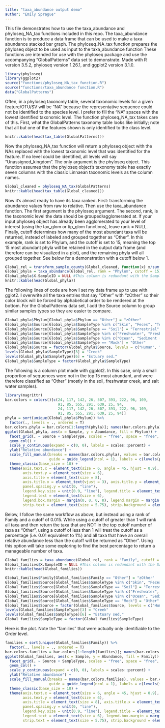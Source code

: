 ```yaml
---
title: "taxa_abundance output demo"
author: "Emily Sprague"
---
```

This file demonstrates how to use the taxa_abundance and phyloseq_NA_tax functions included in this repo. The taxa_abundance function is to produce a data frame that can be used to make a taxa abundance stacked bar graph. The phyloseq_NA_tax function prepares the phyloseq object to be used as input to the taxa_abundance function These functions are intended for use with the phyloseq package and use the accompanying "GlobalPatterns" data set to demonstrate. Made with R version 3.5.2, phyloseq version 1.26.1, and ggplot2 version 3.1.0.
```r
library(phyloseq)
library(ggplot2)
source("functions/phyloseq_NA_tax function.R")
source("functions/taxa_abundance function.R")
data("GlobalPatterns")
```
Often, in a phyloseq taxonomy table, several taxonomic levels for a given feature/OTU/SV will be "NA" because the representative sequence could not be identified to the species level. I prefer to fill the "NA" spaces with the lowest identified taxonomic level. The function phyloseq_NA_tax takes care of this. First, what the GlobalPatterns taxonomy table looks like initially; note that all but one of the features shown is only identified to the class level.
```r
knitr::kable(head(tax_table(GlobalPatterns)))
```
  
Now the phyloseq_NA_tax function will return a phyloseq object with the NAs replaced with the lowest taxonomic level that was identified for the feature. If no level could be identified, all levels will say "Unassigned_kingdom". The only argument is the phyloseq object. This function assumes that the phyloseq object's taxonomy table has exactly seven columns with the classic Linnaean taxonomic levels as the column names.
```r
Global_cleaned = phyloseq_NA_tax(GlobalPatterns)
knitr::kable(head(tax_table(Global_cleaned)))
```
  
Now it's almost ready to have its taxa ranked. First: transforming the abundance values from raw to relative. Then use the taxa_abundance function. The first argument is the phyloseq argument. The second, rank, is the taxonomic level the data should be grouped/agglomerated at. If your input phyloseq object has already been agglomerated to your level of interest (using the tax_glom or tip_glom functions), leave rank = NULL. Finally, cutoff determines how many of the most abundant taxa will be returned, instead of labeled and grouped together as "Other". In this example, rank is set to Phylum, and the cutoff is set to 15, meaning the top 15 most abundant phyla will be retained in the output data frame (and therefore can be visualized in a plot), and the remaining phyla will all grouped together. See below for a demonstration with a cutoff below 1.
```r
Global_rel = transform_sample_counts(Global_cleaned, function(x) x/sum(x))
Global_phyla = taxa_abundance(Global_rel, rank = "Phylum", cutoff = 15)
Global_phyla$X.SampleID = NULL #This column is redundant with the Sample column
knitr::kable(head(Global_phyla))
```
  
The following lines of code are how I set my data frame up to use with gglot2. I overwrite all the taxa entries that say "Other" with "zOther" so their color block will be forced by alphabetical order to be rendered at the bottom. For the GlobalPatterns data set, I add the Source column to group similar samples types so they are easier to compare.
```r
Global_phyla$Phylum[Global_phyla$Phylum == "Other"] = "zOther"
Global_phyla$Source[Global_phyla$SampleType %in% c("Skin", "Feces", "Tongue")] = "Human"
Global_phyla$Source[Global_phyla$SampleType == "Soil"] = "Terrestrial"
Global_phyla$Source[Global_phyla$SampleType %in% c("Freshwater", "Freshwater (creek)")] = "Freshwater"
Global_phyla$Source[Global_phyla$SampleType %in% c("Ocean", "Sediment (estuary)")] = "Salt water"
Global_phyla$Source[Global_phyla$SampleType == "Mock"] = "Other"
Global_phyla$Source = factor(Global_phyla$Source, levels = c("Human", "Terrestrial", "Freshwater", "Salt water", "Other"), ordered = T)
levels(Global_phyla$SampleType)[3] = "Creek"
levels(Global_phyla$SampleType)[6] = "Estuary sed."
Global_phyla$SampleType = factor(Global_phyla$SampleType)
```
The following is a column plot made with ggplot2. In this case, only a small proportion of sequences were not in the top 15 most abundant, and were therefore classified as "Other" (mostly in the soil, freshwater creek, and salt water samples).
```r
library(magrittr)
bar.colors = colors()[c(24, 117, 142, 26, 507, 393, 222, 96, 109,
                        91, 85, 555, 291, 639, 25, 94,
                        24, 117, 142, 26, 507, 393, 222, 96, 109,
                        91, 85, 555, 291, 639, 25, 94)]
phyla = sort(unique(Global_phyla$Phylum)) %>%
  factor(., levels = ., ordered = T)
bar.colors.phyla = bar.colors[1:length(phyla)]; names(bar.colors.phyla) = levels(phyla)
ggplot(Global_phyla, aes(x = Sample, y = Abundance, fill = Phylum)) +
  facet_grid(. ~ Source + SampleType, scales = "free", space = "free", drop = T) +
  geom_col() +
  scale_y_continuous(expand = c(0, 0), labels = scales::percent) +
  ylab("Relative abundance") +
  scale_fill_manual(breaks = names(bar.colors.phyla), values = bar.colors.phyla, 
                    guide = guide_legend(ncol = 1), labels = c(levels(phyla)[-length(phyla)], "Other")) +
  theme_classic(base_size = 10) +
  theme(axis.text.x = element_text(size = 6, angle = 45, hjust = 0.9),
        axis.text.y = element_text(size = 6),
        axis.title = element_text(size = 8), 
        axis.title.x = element_text(vjust = 3), axis.title.y = element_text(vjust = -1),
        panel.spacing.y = unit(0, "line"),
        legend.key.size = unit(0.9, "line"), legend.title = element_text(size = 7),
        legend.text = element_text(size = 6), 
        legend.box.margin = margin(0, 0, 0, 0), legend.margin = margin(0, 0, 0, 0),
        strip.text = element_text(size = 5.75), strip.background = element_blank())
```
Below, I follow the same workflow as above, but instead using a rank of Family and a cutoff of 0.015. While using a cutoff of greater than 1 will rank all taxa and then return the taxa that are NOT in the top cutoff number of taxa as "Other", using a cutoff of less than 1 will treat the cutoff as a percentage (i.e. 0.01 equivalent to 1%) and all taxa that have an overall relative abundance less than the cutoff will be returned as "Other". Using this option will take some exploring to find the best percentage to return a manageable number of taxa.
```r
Global_families = taxa_abundance(Global_rel, rank = "Family", cutoff = 0.015)
Global_families$X.SampleID = NULL #This column is redundant with the Sample column
knitr::kable(head(Global_families))
```
```r
Global_families$Family[Global_families$Family == "Other"] = "zOther"
Global_families$Source[Global_families$SampleType %in% c("Skin", "Feces", "Tongue")] = "Human"
Global_families$Source[Global_families$SampleType == "Soil"] = "Terrestrial"
Global_families$Source[Global_families$SampleType %in% c("Freshwater", "Freshwater (creek)")] = "Freshwater"
Global_families$Source[Global_families$SampleType %in% c("Ocean", "Sediment (estuary)")] = "Salt water"
Global_families$Source[Global_families$SampleType == "Mock"] = "Other"
Global_families$Source = factor(Global_families$Source, levels = c("Human", "Terrestrial", "Freshwater", "Salt water", "Other"), ordered = T)
levels(Global_families$SampleType)[3] = "Creek"
levels(Global_families$SampleType)[6] = "Estuary sed."
Global_families$SampleType = factor(Global_families$SampleType)
```
Here is the plot. Note the "families" that were actually only identifiable to the Order level.
```r
families = sort(unique(Global_families$Family)) %>%
  factor(., levels = ., ordered = T)
bar.colors.families = bar.colors[1:length(families)]; names(bar.colors.families) = levels(families)
ggplot(Global_families, aes(x = Sample, y = Abundance, fill = Family)) +
  facet_grid(. ~ Source + SampleType, scales = "free", space = "free", drop = T) +
  geom_col() +
  scale_y_continuous(expand = c(0, 0), labels = scales::percent) +
  ylab("Relative abundance") +
  scale_fill_manual(breaks = names(bar.colors.families), values = bar.colors.families, 
                    guide = guide_legend(ncol = 1), labels = c(levels(families)[-length(families)], "Other")) +
  theme_classic(base_size = 10) +
  theme(axis.text.x = element_text(size = 6, angle = 45, hjust = 0.9),
        axis.text.y = element_text(size = 6),
        axis.title = element_text(size = 8), axis.title.x = element_text(vjust = 3), axis.title.y = element_text(vjust = -1),
        panel.spacing.y = unit(0, "line"),
        legend.key.size = unit(0.9, "line"), legend.title = element_text(size = 7),
        legend.text = element_text(size = 6), legend.box.margin = margin(0, 0, 0, 0), legend.margin = margin(0, 0, 0, 0),
        strip.text = element_text(size = 5.75), strip.background = element_blank())
```
